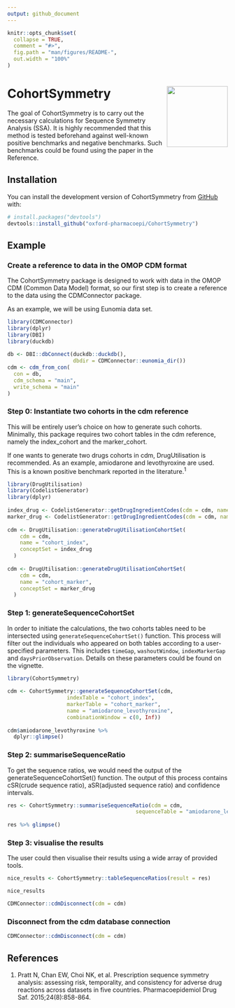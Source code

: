 ```yaml
---
output: github_document
---
```

 
<!-- README.md is generated from README.Rmd. Please edit that file -->
 
```r
knitr::opts_chunk$set(
  collapse = TRUE,
  comment = "#>",
  fig.path = "man/figures/README-",
  out.width = "100%"
)
```
 
# CohortSymmetry <img src="man/figures/CSHex.png" align="right" height="139"/>
 
<!-- badges: start -->
<!-- badges: end -->
 
The goal of CohortSymmetry is to carry out the necessary calculations for Sequence Symmetry Analysis (SSA). It is highly recommended that this method is tested beforehand against well-known positive benchmarks and negative benchmarks. Such benchmarks could be found using the paper in the Reference.
 
## Installation
 
You can install the development version of CohortSymmetry from [GitHub](https://github.com/) with:
 
``` r
# install.packages("devtools")
devtools::install_github("oxford-pharmacoepi/CohortSymmetry")
```
 
## Example
### Create a reference to data in the OMOP CDM format 
The CohortSymmetry package is designed to work with data in the OMOP CDM (Common Data Model) format, so our first step is to create a reference to the data using the CDMConnector package.
 
As an example, we will be using Eunomia data set.
```r
library(CDMConnector)
library(dplyr)
library(DBI)
library(duckdb)
 
db <- DBI::dbConnect(duckdb::duckdb(), 
                     dbdir = CDMConnector::eunomia_dir())
cdm <- cdm_from_con(
  con = db,
  cdm_schema = "main",
  write_schema = "main"
)
```
 
### Step 0: Instantiate two cohorts in the cdm reference
 
This will be entirely user's choice on how to generate such cohorts. Minimally, this package requires two cohort tables in the cdm reference, namely the index_cohort and the marker_cohort.
 
If one wants to generate two drugs cohorts in cdm, DrugUtilisation is recommended. As an example, amiodarone and levothyroxine are used. This is a known positive benchmark reported in the literature.<sup>1</sup>
 
```r
library(DrugUtilisation)
library(CodelistGenerator)
library(dplyr)
 
index_drug <- CodelistGenerator::getDrugIngredientCodes(cdm = cdm, name = "amiodarone")
marker_drug <- CodelistGenerator::getDrugIngredientCodes(cdm = cdm, name = "levothyroxine")
 
cdm <- DrugUtilisation::generateDrugUtilisationCohortSet(
    cdm = cdm,
    name = "cohort_index",
    conceptSet = index_drug
  )
 
cdm <- DrugUtilisation::generateDrugUtilisationCohortSet(
    cdm = cdm,
    name = "cohort_marker",
    conceptSet = marker_drug
  )
```
 
### Step 1: generateSequenceCohortSet
 
In order to initiate the calculations, the two cohorts tables need to be intersected using `generateSequenceCohortSet()` function. This process will filter out the individuals who appeared on both tables according to a user-specified parameters. This includes `timeGap`, `washoutWindow`, `indexMarkerGap` and `daysPriorObservation`. Details on 
these parameters could be found on the vignette.
 
```r
library(CohortSymmetry)
 
cdm <- CohortSymmetry::generateSequenceCohortSet(cdm,
                   indexTable = "cohort_index",
                   markerTable = "cohort_marker",
                   name = "amiodarone_levothyroxine",
                   combinationWindow = c(0, Inf))
 
cdm$amiodarone_levothyroxine %>%
  dplyr::glimpse()
```

### Step 2: summariseSequenceRatio
 
To get the sequence ratios, we would need the output of the generateSequenceCohortSet() function. 
The output of this process contains cSR(crude sequence ratio), aSR(adjusted sequence ratio) and confidence intervals.

```r
res <- CohortSymmetry::summariseSequenceRatio(cdm = cdm,
                                         sequenceTable = "amiodarone_levothyroxine")
 
res %>% glimpse()
```

### Step 3: visualise the results
 
The user could then visualise their results using a wide array of provided tools.

```r
nice_results <- CohortSymmetry::tableSequenceRatios(result = res)

nice_results

CDMConnector::cdmDisconnect(cdm = cdm)

```

### Disconnect from the cdm database connection
```r

CDMConnector::cdmDisconnect(cdm = cdm)

```
## References
1. Pratt N, Chan EW, Choi NK, et al. Prescription sequence symmetry analysis: assessing risk, temporality, and consistency for adverse drug reactions across datasets in five countries. Pharmacoepidemiol Drug Saf. 2015;24(8):858-864.
